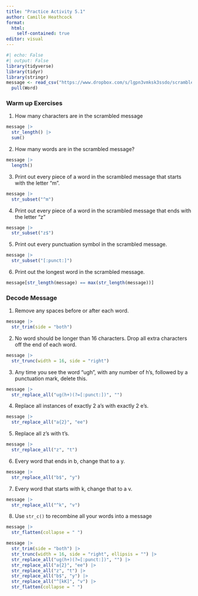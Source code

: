 ```yaml
---
title: "Practice Activity 5.1"
author: Camille Heathcock
format: 
  html:
    self-contained: true
editor: visual
---
```


```r
#| echo: False 
#| output: False
library(tidyverse)
library(tidyr)
library(stringr)
message <- read_csv("https://www.dropbox.com/s/lgpn3vmksk3ssdo/scrambled_message.txt?dl=1") %>% 
  pull(Word)
```

### Warm up Exercises

1.  How many characters are in the scrambled message

```r
message |> 
  str_length() |> 
  sum()
```

2.  How many words are in the scrambled message?

```r
message |> 
  length()
```

3.  Print out every piece of a word in the scrambled message that starts with the letter "m".

```r
message |> 
  str_subset("^m")
```

4.  Print out every piece of a word in the scrambled message that ends with the letter "z"

```r
message |> 
  str_subset("z$")
```

5.  Print out every punctuation symbol in the scrambled message.

```r
message |> 
  str_subset("[:punct:]")
```

6.  Print out the longest word in the scrambled message.

```r
message[str_length(message) == max(str_length(message))]
```

### Decode Message

1.  Remove any spaces before or after each word.

```r
message |> 
  str_trim(side = "both")
```

2.  No word should be longer than 16 characters. Drop all extra characters off the end of each word.

```r
message |>  
  str_trunc(width = 16, side = "right")
```

3.  Any time you see the word "ugh", with any number of h's, followed by a punctuation mark, delete this.

```r
message |> 
  str_replace_all("ug(h+)(?=[:punct:])", "")
```

4.  Replace all instances of exactly 2 a's with exactly 2 e's.

```r
message |> 
  str_replace_all("a{2}", "ee")
```

5.  Replace all z's with t's.

```r
message |> 
  str_replace_all("z", "t")
```

6.  Every word that ends in b, change that to a y.

```r
message |> 
  str_replace_all("b$", "y")
```

7.  Every word that starts with k, change that to a v.

```r
message |> 
  str_replace_all("^k", "v")
```

8.  Use `str_c()` to recombine all your words into a message

```r
message |> 
  str_flatten(collapse = " ")
```

```r
message |> 
  str_trim(side = "both") |> 
  str_trunc(width = 16, side = "right", ellipsis = "") |> 
  str_replace_all("ug(h+)(?=[:punct:])", "") |> 
  str_replace_all("a{2}", "ee") |> 
  str_replace_all("z", "t") |> 
  str_replace_all("b$", "y") |> 
  str_replace_all("^[kK]", "v") |> 
  str_flatten(collapse = " ")
```

